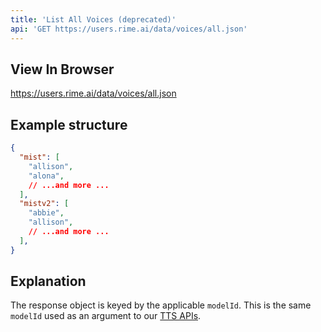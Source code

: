 ```yaml
---
title: 'List All Voices (deprecated)'
api: 'GET https://users.rime.ai/data/voices/all.json'
---
```


## View In Browser

https://users.rime.ai/data/voices/all.json

## Example structure

```json
{
  "mist": [
    "allison",
    "alona",
    // ...and more ...
  ],
  "mistv2": [
    "abbie",
    "allison",
    // ...and more ...
  ],
}
```

## Explanation

The response object is keyed by the applicable `modelId`. This is the same `modelId` used as an argument to our [TTS APIs](https://rimelabs.mintlify.app/api-reference/endpoint/streaming-pcm).

